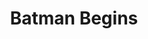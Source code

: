 ---
title: "Batman Begins"
subtitle: ""
creator: ""
categories: ["cds"]
featuredImage: "../src/assets/images/item/cds/DSC02982-4.png"
views: ["../src/assets/images/item/cds/DSC02982-4.png"]
nextItem: []
---